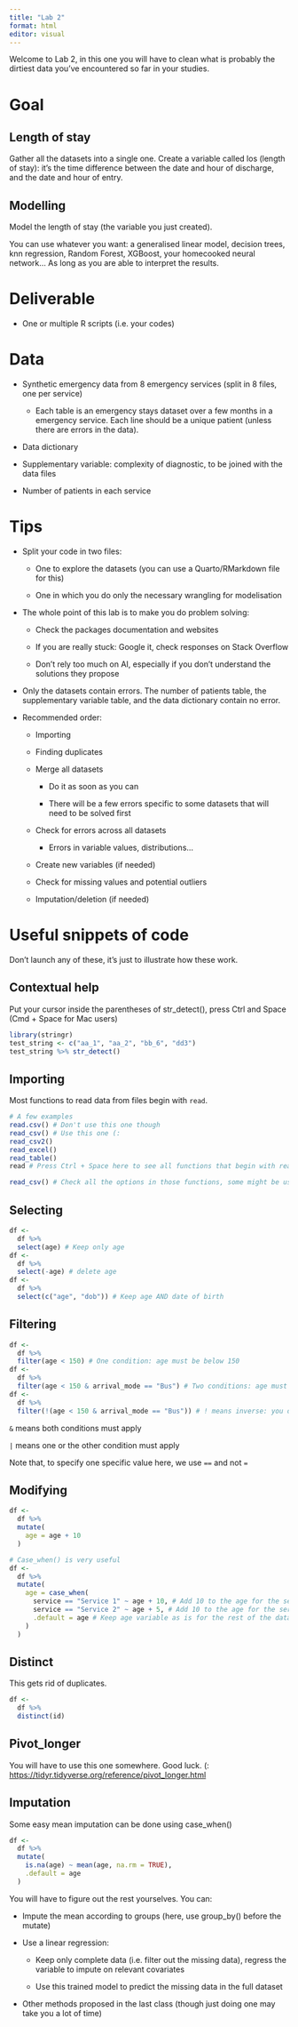 ```yaml
---
title: "Lab 2"
format: html
editor: visual
---
```


Welcome to Lab 2, in this one you will have to clean what is probably the dirtiest data you've encountered so far in your studies.

# Goal

## Length of stay

Gather all the datasets into a single one. Create a variable called los (length of stay): it's the time difference between the date and hour of discharge, and the date and hour of entry.

## Modelling

Model the length of stay (the variable you just created).

You can use whatever you want: a generalised linear model, decision trees, knn regression, Random Forest, XGBoost, your homecooked neural network... As long as you are able to interpret the results.

# Deliverable

-   One or multiple R scripts (i.e. your codes)

# Data

-   Synthetic emergency data from 8 emergency services (split in 8 files, one per service)

    -   Each table is an emergency stays dataset over a few months in a emergency service. Each line should be a unique patient (unless there are errors in the data).

-   Data dictionary

-   Supplementary variable: complexity of diagnostic, to be joined with the data files

-   Number of patients in each service

# Tips

-   Split your code in two files:

    -   One to explore the datasets (you can use a Quarto/RMarkdown file for this)

    -   One in which you do only the necessary wrangling for modelisation

-   The whole point of this lab is to make you do problem solving:

    -   Check the packages documentation and websites

    -   If you are really stuck: Google it, check responses on Stack Overflow

    -   Don't rely too much on AI, especially if you don't understand the solutions they propose

-   Only the datasets contain errors. The number of patients table, the supplementary variable table, and the data dictionary contain no error.

-   Recommended order:

    -   Importing

    -   Finding duplicates

    -   Merge all datasets

        -   Do it as soon as you can

        -   There will be a few errors specific to some datasets that will need to be solved first

    -   Check for errors across all datasets

        -   Errors in variable values, distributions...

    -   Create new variables (if needed)

    -   Check for missing values and potential outliers

    -   Imputation/deletion (if needed)

# Useful snippets of code

Don't launch any of these, it's just to illustrate how these work.

## Contextual help

Put your cursor inside the parentheses of str_detect(), press Ctrl and Space (Cmd + Space for Mac users)

```r
library(stringr)
test_string <- c("aa_1", "aa_2", "bb_6", "dd3")
test_string %>% str_detect() 

```

## Importing

Most functions to read data from files begin with `read`.

```r
# A few examples
read.csv() # Don't use this one though
read_csv() # Use this one (:
read_csv2()
read_excel()
read_table()
read # Press Ctrl + Space here to see all functions that begin with read  

read_csv() # Check all the options in those functions, some might be useful...
```

## Selecting

```r
df <- 
  df %>% 
  select(age) # Keep only age
df <- 
  df %>% 
  select(-age) # delete age
df <- 
  df %>% 
  select(c("age", "dob")) # Keep age AND date of birth
```

## Filtering

```r
df <- 
  df %>% 
  filter(age < 150) # One condition: age must be below 150
df <- 
  df %>% 
  filter(age < 150 & arrival_mode == "Bus") # Two conditions: age must be below 150, and arrival mode must be "Bus"
df <- 
  df %>% 
  filter(!(age < 150 & arrival_mode == "Bus")) # ! means inverse: you delete all observations that are below 150 AND that came using the bus
```

`&` means both conditions must apply

`|` means one or the other condition must apply

Note that, to specify one specific value here, we use `==` and not `=`

## Modifying

```r
df <- 
  df %>% 
  mutate(
    age = age + 10
  )

# Case_when() is very useful
df <- 
  df %>% 
  mutate(
    age = case_when(
      service == "Service 1" ~ age + 10, # Add 10 to the age for the service 1 only
      service == "Service 2" ~ age + 5, # Add 10 to the age for the service 2 only
      .default = age # Keep age variable as is for the rest of the data
    )
  )
```

## Distinct

This gets rid of duplicates.

```r
df <- 
  df %>% 
  distinct(id)
```

## Pivot_longer

You will have to use this one somewhere. Good luck. (: <https://tidyr.tidyverse.org/reference/pivot_longer.html>

## Imputation

Some easy mean imputation can be done using case_when()

```r
df <- 
  df %>% 
  mutate(
    is.na(age) ~ mean(age, na.rm = TRUE),
    .default = age
  )
```

You will have to figure out the rest yourselves. You can:

-   Impute the mean according to groups (here, use group_by() before the mutate)

-   Use a linear regression:

    -   Keep only complete data (i.e. filter out the missing data), regress the variable to impute on relevant covariates

    -   Use this trained model to predict the missing data in the full dataset

-   Other methods proposed in the last class (though just doing one may take you a lot of time)
